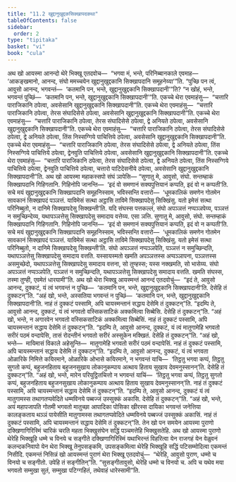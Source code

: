 ```yaml
---
title: "11.2 खुद्दानुखुद्दकसिक्खापदकथा"
tableOfContents: false
sidebar:
  order: 2
type: "tipitaka"
basket: "vi"
book: "cula"
---
```



<DynamicBreadcrumb />

<Division number="441" book="cula">

<Paragraph number="2202" book="cula">
अथ खो आयस्मा आनन्दो थेरे भिक्खू एतदवोच—  “भगवा मं, भन्ते, परिनिब्बानकाले एवमाह—  ‘आकङ्खमानो, आनन्द, संघो ममच्चयेन खुद्दानुखुद्दकानि सिक्खापदानि समूहनेय्या’”ति. “पुच्छि पन त्वं, आवुसो आनन्द, भगवन्तं—  ‘कतमानि पन, भन्ते, खुद्दानुखुद्दकानि सिक्खापदानी’”ति? “न खोहं, भन्ते, भगवन्तं पुच्छिं—  ‘कतमानि पन, भन्ते, खुद्दानुखुद्दकानि सिक्खापदानी’”ति. एकच्चे थेरा एवमाहंसु—  “चत्तारि पाराजिकानि ठपेत्वा, अवसेसानि खुद्दानुखुद्दकानि सिक्खापदानी”ति. एकच्चे थेरा एवमाहंसु—  “चत्तारि पाराजिकानि ठपेत्वा, तेरस संघादिसेसे ठपेत्वा, अवसेसानि खुद्दानुखुद्दकानि सिक्खापदानी”ति. एकच्चे थेरा एवमाहंसु—  “चत्तारि पाराजिकानि ठपेत्वा, तेरस संघादिसेसे ठपेत्वा, द्वे अनियते ठपेत्वा, अवसेसानि खुद्दानुखुद्दकानि सिक्खापदानी”ति. एकच्चे थेरा एवमाहंसु—  “चत्तारि पाराजिकानि ठपेत्वा, तेरस संघादिसेसे ठपेत्वा, द्वे अनियते ठपेत्वा, तिंस निस्सग्गिये पाचित्तिये ठपेत्वा, अवसेसानि खुद्दानुखुद्दकानि सिक्खापदानी”ति. एकच्चे थेरा एवमाहंसु—  “चत्तारि पाराजिकानि ठपेत्वा, तेरस संघादिसेसे ठपेत्वा, द्वे अनियते ठपेत्वा, तिंस निस्सग्गिये पाचित्तिये ठपेत्वा, द्वेनवुति पाचित्तिये ठपेत्वा, अवसेसानि खुद्दानुखुद्दकानि सिक्खापदानी”ति. एकच्चे थेरा एवमाहंसु—  “चत्तारि पाराजिकानि ठपेत्वा, तेरस संघादिसेसे ठपेत्वा, द्वे अनियते ठपेत्वा, तिंस निस्सग्गिये पाचित्तिये ठपेत्वा, द्वेनवुति पाचित्तिये ठपेत्वा, चत्तारो पाटिदेसनीये ठपेत्वा, अवसेसानि खुद्दानुखुद्दकानि सिक्खापदानी”ति.
</Paragraph>

</Division>
<Division number="442" book="cula">

<Paragraph number="2203" book="cula">
अथ खो आयस्मा महाकस्सपो संघं ञापेसि—
</Paragraph>

<Paragraph number="2204" book="cula">
“सुणातु मे, आवुसो, संघो. सन्तम्हाकं सिक्खापदानि गिहिगतानि. गिहिनोपि जानन्ति—  ‘इदं वो समणानं सक्यपुत्तियानं कप्पति, इदं वो न कप्पती’ति. सचे मयं खुद्दानुखुद्दकानि सिक्खापदानि समूहनिस्साम, भविस्सन्ति वत्तारो—  ‘धूमकालिकं समणेन गोतमेन सावकानं सिक्खापदं पञ्ञत्तं. याविमेसं सत्था अट्ठासि ताविमे सिक्खापदेसु सिक्खिंसु. यतो इमेसं सत्था परिनिब्बुतो, न दानिमे सिक्खापदेसु सिक्खन्ती’ति. यदि संघस्स पत्तकल्लं, संघो अपञ्ञत्तं नप्पञ्ञपेय्य, पञ्ञत्तं न समुच्छिन्देय्य, यथापञ्ञत्तेसु सिक्खापदेसु समादाय वत्तेय्य. एसा ञत्ति.
</Paragraph>

<Paragraph number="2205" book="cula">
सुणातु मे, आवुसो, संघो. सन्तम्हाकं सिक्खापदानि गिहिगतानि. गिहिनोपि जानन्ति—  ‘इदं वो समणानं सक्यपुत्तियानं कप्पति, इदं वो न कप्पती’ति. सचे मयं खुद्दानुखुद्दकानि सिक्खापदानि समूहनिस्साम, भविस्सन्ति वत्तारो—  ‘धूमकालिकं समणेन गोतमेन सावकानं सिक्खापदं पञ्ञत्तं. याविमेसं सत्था अट्ठासि ताविमे सिक्खापदेसु सिक्खिंसु. यतो इमेसं सत्था परिनिब्बुतो, न दानिमे सिक्खापदेसु सिक्खन्ती’ति. संघो अपञ्ञत्तं नप्पञ्ञपेति, पञ्ञत्तं न समुच्छिन्दति, यथापञ्ञत्तेसु सिक्खापदेसु समादाय वत्तति. यस्सायस्मतो खमति अपञ्ञत्तस्स अप्पञ्ञापना, पञ्ञत्तस्स असमुच्छेदो, यथापञ्ञत्तेसु सिक्खापदेसु समादाय वत्तना, सो तुण्हस्स; यस्स नक्खमति, सो भासेय्य.
</Paragraph>

<Paragraph number="2206" book="cula">
संघो अपञ्ञत्तं नप्पञ्ञपेति, पञ्ञत्तं न समुच्छिन्दति, यथापञ्ञत्तेसु सिक्खापदेसु समादाय वत्तति. खमति संघस्स, तस्मा तुण्ही, एवमेतं धारयामी”ति.
</Paragraph>

</Division>
<Division number="443" book="cula">

<Paragraph number="2207" book="cula">
अथ खो थेरा भिक्खू आयस्मन्तं आनन्दं एतदवोचुं—  “इदं ते, आवुसो आनन्द, दुक्कटं, यं त्वं भगवन्तं न पुच्छि—  ‘कतमानि पन, भन्ते, खुद्दानुखुद्दकानि सिक्खापदानी’ति. देसेहि तं दुक्कटन्”ति. “अहं खो, भन्ते, अस्सतिया भगवन्तं न पुच्छिं—  ‘कतमानि पन, भन्ते, खुद्दानुखुद्दकानि सिक्खापदानी’ति. नाहं तं दुक्कटं पस्सामि, अपि चायस्मन्तानं सद्धाय देसेमि तं दुक्कटन्”ति. “इदम्पि ते, आवुसो आनन्द, दुक्कटं, यं त्वं भगवतो वस्सिकसाटिकं अक्कमित्वा सिब्बेसि. देसेहि तं दुक्कटन्”ति. “अहं खो, भन्ते, न अगारवेन भगवतो वस्सिकसाटिकं अक्कमित्वा सिब्बेसिं. नाहं तं दुक्कटं पस्सामि, अपि चायस्मन्तानं सद्धाय देसेमि तं दुक्कटन्”ति. “इदम्पि ते, आवुसो आनन्द, दुक्कटं, यं त्वं मातुगामेहि भगवतो सरीरं पठमं वन्दापेसि, तासं रोदन्तीनं भगवतो सरीरं अस्सुकेन मक्खितं. देसेहि तं दुक्कटन्”ति. “अहं खो, भन्ते—  मायिमासं विकाले अहेसुन्ति—  मातुगामेहि भगवतो सरीरं पठमं वन्दापेसिं. नाहं तं दुक्कटं पस्सामि, अपि चायस्मन्तानं सद्धाय देसेमि तं दुक्कटन्”ति. “इदम्पि ते, आवुसो आनन्द, दुक्कटं, यं त्वं भगवता ओळारिके निमित्ते कयिरमाने, ओळारिके ओभासे कयिरमाने, न भगवन्तं याचि—  ‘तिट्ठतु भगवा कप्पं, तिट्ठतु सुगतो कप्पं, बहुजनहिताय बहुजनसुखाय लोकानुकम्पाय अत्थाय हिताय सुखाय देवमनुस्सानन्’ति. देसेहि तं दुक्कटन्”ति. “अहं खो, भन्ते, मारेन परियुट्ठितचित्तो न भगवन्तं याचिं—  ‘तिट्ठतु भगवा कप्पं, तिट्ठतु सुगतो कप्पं, बहुजनहिताय बहुजनसुखाय लोकानुकम्पाय अत्थाय हिताय सुखाय देवमनुस्सानन्’ति. नाहं तं दुक्कटं पस्सामि, अपि चायस्मन्तानं सद्धाय देसेमि तं दुक्कटन्”ति. “इदम्पि ते, आवुसो आनन्द, दुक्कटं यं त्वं मातुगामस्स तथागतप्पवेदिते धम्मविनये पब्बज्जं उस्सुक्कं अकासि. देसेहि तं दुक्कटन्”ति. “अहं खो, भन्ते, अयं महापजापति गोतमी भगवतो मातुच्छा आपादिका पोसिका खीरस्स दायिका भगवन्तं जनेत्तिया कालङ्कताय थञ्ञं पायेसीति मातुगामस्स तथागतप्पवेदिते धम्मविनये पब्बज्जं उस्सुक्कं अकासिं. नाहं तं दुक्कटं पस्सामि, अपि चायस्मन्तानं सद्धाय देसेमि तं दुक्कटन्”ति.
</Paragraph>

</Division>
<Division number="444" book="cula">

<Paragraph number="2208" book="cula">
तेन खो पन समयेन आयस्मा पुराणो दक्खिणागिरिस्मिं चारिकं चरति महता भिक्खुसंघेन सद्धिं पञ्चमत्तेहि भिक्खुसतेहि. अथ खो आयस्मा पुराणो थेरेहि भिक्खूहि धम्मे च विनये च सङ्गीते दक्खिणागिरिस्मिं यथाभिरन्तं विहरित्वा येन राजगहं येन वेळुवनं कलन्दकनिवापो येन थेरा भिक्खू तेनुपसङ्कमि, उपसङ्कमित्वा थेरेहि भिक्खूहि सद्धिं पटिसम्मोदित्वा एकमन्तं निसीदि. एकमन्तं निसिन्नं खो आयस्मन्तं पुराणं थेरा भिक्खू एतदवोचुं—  “थेरेहि, आवुसो पुराण, धम्मो च विनयो च सङ्गीतो. उपेहि तं सङ्गीतिन्”ति. “सुसङ्गीतावुसो, थेरेहि धम्मो च विनयो च. अपि च यथेव मया भगवतो सम्मुखा सुतं, सम्मुखा पटिग्गहितं, तथेवाहं धारेस्सामी”ति.
</Paragraph>
</Division>